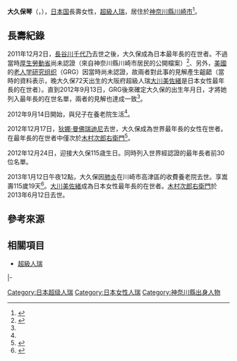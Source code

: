 {{Infobox person
|姓名    = 大久保琴
|圖像    = 
|圖像替代 = 
|圖像說明 = 
|出生名  = 
|出生日期 = {{birth date|1897|12|24|no}}
|出生地點 = {{EOJ}}[[神奈川縣|神奈川縣]][[川崎市|川崎市]]
|逝世日期 = {{death date |2013|1|12|1897|12|24|df=yes}}（{{age in years and days|1897|12|24|2013|1|12}}）
|逝世地點 = {{JPN}}[[神奈川縣|神奈川縣]][[川崎市|川崎市]]
|國籍 = {{JPN}}
|死因 = [[肺炎|肺炎]]
|別名 = 
|職業 = 
|活躍時期 = 
|知名原因 = 
* 日本在世最年長者（2011年12月2日－2013年1月12日）
* 在世最年長者（2012年12月17日－2013年1月12日）
|知名作品 = 
}}
{{japanese|japanese=大久保 琴|kana=おおくぼ こと|romaji=Ōkubo Koto}}
'''大久保琴'''（{{jpn|j=大久保 琴|hg=おおくぼ こと|rm=Ōkubo Koto}}，{{bd|1897年|12月24日|2013年|1月12日|catIdx=Okubo}}），[[日本国|日本国]]長壽女性，[[超級人瑞|超級人瑞]]，居住於[[神奈川縣|神奈川縣]][[川崎市|川崎市]]<ref name=sankeibiz20120914>{{Cite news|url=http://www.sankeibiz.jp/econome/news/120914/ecc1209141455001-n2.htm|script-title=ja:全国の100歳以上高齢者が初の5万人超え 過去最多更新 最高齢は115歳|work=[[產經新聞|MSN產經新聞]]|newspaper=|date=2012-09-14|archivedate=2012-12-31|archiveurl=https://web.archive.org/web/20121231071459/http://www.sankeibiz.jp/econome/news/120914/ecc1209141455001-n2.htm|language=ja|accessdate=2016-09-09|dead-url=yes}}</ref>。

== 長壽紀錄 ==
2011年12月2日，[[長谷川千代乃|長谷川千代乃]]去世之後，大久保成為日本最年長的在世者。不過當時[[厚生勞動省|厚生勞動省]]尚未認證（來自神奈川縣川崎市居民的公開檔案）<ref>{{Cite news|url=http://www.47news.jp/CN/201112/CN2011120201001661.html|archiveurl=https://web.archive.org/web/20111204222253/http://www.47news.jp/CN/201112/CN2011120201001661.html|script-title=ja:長寿日本一長谷川さん死去 京都の男性が最高齢に|work=[[共同通讯社|47NEWS]]|newspaper=|date=2011-12-02|archivedate=2011-12-04|language=ja|accessdate=2016-09-09|dead-url=no}}</ref>、另外，[[美國|美國]]的[[老人学研究组织|老人学研究组织]]（GRG）因當時尚未認證，故兩者對此事的見解產生齟齬（當時的資料表示，晚大久保72天出生的大阪府超級人瑞[[大川美佐緒|大川美佐緒]]是日本女性最年長的在世者）。直到2012年9月13日，GRG後來確定大久保的出生年月日，才將她列入最年長的在世名單，兩者的見解也達成一致<ref name="grg-e" />。

2012年9月14日開始，與兒子在養老院生活<ref name="sankeibiz20120914" />。

2012年12月17日，[[狄娜·曼佛瑞迪尼|狄娜·曼佛瑞迪尼]]去世，大久保成為世界最年長的女性在世者。在最年長的在世者中僅次於[[木村次郎右衛門|木村次郎右衛門]]<ref name="grg-e">{{Cite web |url=http://www.grg.org/Adams/E.HTM |title=Validated Living Supercentenarians |publisher={{link-en|Gerontology Research Group（GRG）|Gerontology Research Group}} |accessdate=2012-12-18 |language=en |deadurl=yes |archiveurl=https://www.webcitation.org/query?url=http%3A%2F%2Fwww.grg.org%2FAdams%2FE.HTM&date=2007-12-01 |archivedate=2007-12-01 }}</ref>。

2012年12月24日，迎接大久保115歳生日。同時列入世界經認證的最年長者前30位名單。

2013年1月12日午夜12點，大久保因[[肺炎|肺炎]]在川崎市高津區的收費養老院去世。享嵩壽115歲19天<ref>{{Cite news|url=http://www.asahi.com/obituaries/update/0112/TKY201301120144.html|script-title=ja:世界最高齢の女性、大久保琴さん死去 115歳|agency=朝日新聞|archivedate=2013-11-08|archiveurl=https://web.archive.org/web/20131108223709/http://www.asahi.com/obituaries/update/0112/TKY201301120144.html|language=ja|accessdate=2016-09-09|dead-url=no}}</ref>。[[大川美佐緒|大川美佐緒]]成為日本女性最年長的在世者。[[木村次郎右衛門|木村次郎右衛門]]於2013年6月12日去世。

== 參考來源 ==
{{reflist}}

== 相關項目 ==
* [[超級人瑞|超級人瑞]]

{{start box}}
{{S-ach|rec}}
{{s-before|[[狄娜·曼佛瑞迪尼|狄娜·曼佛瑞迪尼]]}}
{{s-title|最年長女性|2012年12月17日－2013年1月12日}}
{{s-after|rows=2|[[大川美佐緒|大川美佐緒]]}}
|-
{{s-before|[[長谷川千代乃|長谷川千代乃]]}}
{{s-title|{{JPN}}最年長女性|2011年12月2日－2013年1月12日}}
{{end box}}

{{DEFAULTSORT:ookubo Koto}}
[[Category:日本超级人瑞|Category:日本超级人瑞]]
[[Category:日本女性人瑞|Category:日本女性人瑞]]
[[Category:神奈川縣出身人物|Category:神奈川縣出身人物]]